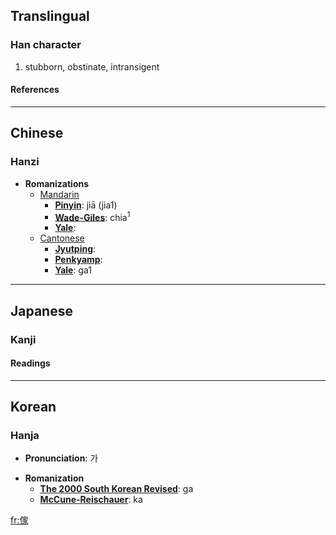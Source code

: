 {{see|家}}

==Translingual==
===Han character===
{{Han char|rad=人|as=10|sn=12|four=2323<sub>2</sub>|canj=人十一人 (OJMO)}}
# stubborn, obstinate, intransigent
====References====
{{Han ref|kx=0114.051|dkj=00992|dj=0242.140|hdz=10206.020|uh=50A2|ud=20642|bh=B3C3|bd=46019}}
----

==Chinese==
===Hanzi===


* '''Romanizations'''
** [[Mandarin]]
*** '''[[Pinyin]]''': jiā (jia1)
*** '''[[Wade-Giles]]''': chia<sup>1</sup>
*** '''[[Yale]]''': 
**[[Cantonese]]
***'''[[Jyutping]]''':
***'''[[Penkyamp]]''': 
***'''[[Yale]]''': ga1


----
==Japanese==
===Kanji===
{{ja-kanji|grade=|rs=人10}}
====Readings====
{{ja-readings|on=[[か]] (ka)|kun=[[かぐ]] (kagu)}}


----
==Korean==
===Hanja===

* '''Pronunciation''': 가

* '''Romanization'''
** '''[[The 2000 South Korean Revised Romanization|The 2000 South Korean Revised]]''': ga
** '''[[McCune-Reischauer]]''': ka


[[fr:傢]]
